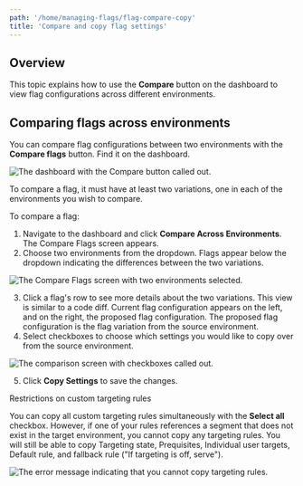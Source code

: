 ```yaml
---
path: '/home/managing-flags/flag-compare-copy'
title: 'Compare and copy flag settings'
---
```


## Overview

This topic explains how to use the **Compare** button on the dashboard to view flag configurations across different environments.

## Comparing flags across environments

You can compare flag configurations between two environments with the **Compare flags** button. Find it on the dashboard.

![The dashboard with the Compare button called out.](../../images/flag-compare-callout.png)

To compare a flag, it must have at least two variations, one in each of the environments you wish to compare.

To compare a flag:

1. Navigate to the dashboard and click **Compare Across Environments**. The Compare Flags screen appears.
2. Choose two environments from the dropdown. Flags appear below the dropdown indicating the differences between the two variations.

![The Compare Flags screen with two environments selected.](../../images/flag-comparing-two-environments.png)

3. Click a flag's row to see more details about the two variations. This view is similar to a code diff. Current flag configuration appears on the left, and on the right, the proposed flag configuration. The proposed flag configuration is the flag variation from the source environment.
4. Select checkboxes to choose which settings you would like to copy over from the source environment.

![The comparison screen with checkboxes called out.](../../images/flag-copy-options-callout.png)

5. Click **Copy Settings** to save the changes.

<Callout intent="alert">
  <CalloutTitle>Restrictions on custom targeting rules</CalloutTitle>
  <CalloutDescription>

You can copy all custom targeting rules simultaneously with the **Select all** checkbox. However, if one of your
rules references a segment that does not exist in the target environment, you cannot copy any targeting rules. You
will still be able to copy Targeting state, Prequisites, Individual user targets, Default rule, and fallback rule
("If targeting is off, serve").

  </CalloutDescription>
</Callout>

![The error message indicating that you cannot copy targeting rules.](../../images/flag-copy-error.png)

